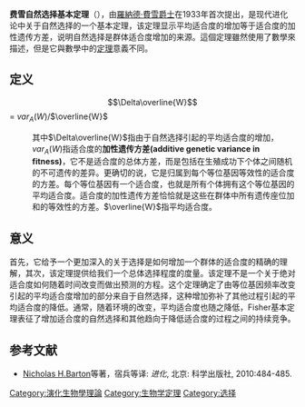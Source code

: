 {{Unreferenced|time=2012-03-26T04:17:35+00:00 }}
'''费雪自然选择基本定理'''（{{lang-en|Fisher's fundamental theorem of natural selection}}），由[[羅納德·費雪|羅納德·費雪]][[爵士|爵士]]在1933年首次提出，是现代进化论中关于自然选择的一个基本定理，该定理显示平均适合度的增加等于适合度的加性遗传方差，说明自然选择是群体适合度增加的来源。這個定理雖然使用了數學來描述，但是它與數學中的[[定理|定理]]意義不同。

==定义==
:<math>\Delta\overline{W}</math> = <math>var_A(W)/</math><math>\overline{W}</math>
:其中<math>\Delta\overline{W}</math>指由于自然选择引起的平均适合度的增加， <math>var_A(W)</math>指适合度的'''加性遗传方差(additive genetic variance in fitness)'''，它不是适合度的总体方差，而是包括在生殖成功下个体之间随机的不可遗传的差异。更确切的说，它是归属到每个等位基因等效性的适合度的方差。每个等位基因有一个适合度，也就是所有个体拥有这个等位基因的平均适合度。适合度的加性遗传方差恰恰就是这些在群体中所有遗传座位加和的等效性的方差。<math>\overline{W}</math>指平均适合度。

==意义==
首先，它给予一个更加深入的关于选择是如何增加一个群体的适合度的精确的理解，其次，该定理提供给我们一个总体选择程度的度量。该定理不是一个关于绝对适合度如何随着时间改变而做出预测的方程。这个定理确定了由等位基因频率改变引起的平均适合度增加的部分来自于自然选择，这种增加弥补了其他过程引起的平均适合度的降低。通常，随着环境的改变，平均适合度也随之降低，Fisher基本定理表征了增加适合度的自然选择和其他趋向于降低适合度的过程之间的持续竞争。

==参考文献==
{{Reflist}}
* [[尼克·巴頓|Nicholas H.Barton]]等著，宿兵等译: ''进化'', 北京: 科学出版社, 2010:484-485.
{{Evolution-stub}}
[[Category:演化生物學理論|Category:演化生物學理論]]
[[Category:生物学定理|Category:生物学定理]]
[[Category:选择|Category:选择]]